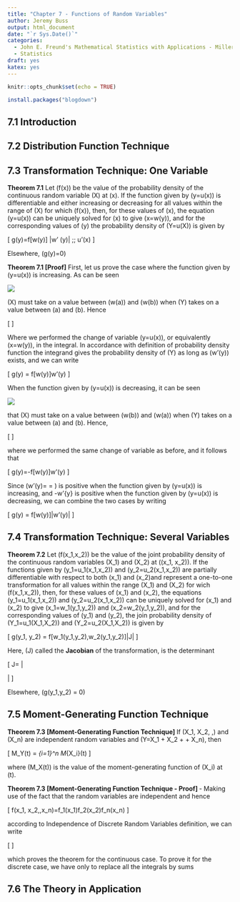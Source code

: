```yaml
---
title: "Chapter 7 - Functions of Random Variables"
author: Jeremy Buss
output: html_document
date: "`r Sys.Date()`"
categories:
  - John E. Freund's Mathematical Statistics with Applications - Miller/Miller
  - Statistics
draft: yes
katex: yes
---
```


```r
knitr::opts_chunk$set(echo = TRUE)
```


```r
install.packages("blogdown")
```



## 7.1 Introduction

## 7.2 Distribution Function Technique

## 7.3 Transformation Technique: One Variable

**Theorem 7.1** Let \(f(x)\) be the value of the probability density of the continuous random variable \(X\) at \(x\). If the function given by \(y=u(x)\) is differentiable and either increasing or decreasing for all values within the range of \(X\) for which \(f(x)\ne 0\), then, for these values of \(x\), the equation \(y=u(x)\) can be uniquely solved for \(x\) to give \(x=w(y)\), and for the corresponding values of \(y\) the probability density of \(Y=u(X)\) is given by 

\[
g(y)=f[w(y)] \cdot |w' (y)| \;\; \text{provided } u'(x) \ne 0
\]

Elsewhere, \(g(y)=0\)

**Theorem 7.1 [Proof]** First, let us prove the case where the function given by \(y=u(x)\) is increasing. As can be seen 

![](images/Figure7.3_IncreasingFunction.png)

\(X\) must take on a value between \(w(a)\) and \(w(b)\) when \(Y\) takes on a value between \(a\) and \(b\). Hence

\[
\begin{align}
P(a \lt Y \lt b ) &= P[w(a) < X < w(b)]\\
&=\int_{w(a)}^{w(b)} f(x) dx\\
&=\int_{a}^{b} f[w(y)]w'(y) dy\\
\end{align}
\]

Where we performed the change of variable \(y=u(x)\), or equivalently \(x=w(y)\), in the integral. In accordance with definition of probability density function the integrand gives the probability density of \(Y\) as long as \(w'(y)\) exists, and we can write 

\[
g(y) = f[w(y)]w'(y)
\]

When the function given by \(y=u(x)\) is decreasing, it can be seen 

![](images/Figure7.3_DecreasingFunction.png)

that \(X\) must take on a value between \(w(b)\) and \(w(a)\) when \(Y\) takes on a value between \(a\) and \(b\). Hence,

\[
\begin{align}
P(a \lt Y \lt b ) &= P[w(b) < X < w(a)]\\
&=\int_{w(b)}^{w(a)} f(x) dx\\
&=\int_{b}^{a} f[w(y)]w'(y) dy\\
&=-\int_{a}^{b} f[w(y)]w'(y) dy\\
\end{align}
\]

where we performed the same change of variable as before, and it follows that

\[
g(y)=-f[w(y)]w'(y)
\]

Since \(w'(y)= \frac{dx}{dy} = \frac{1}{\frac{dy}{dx}}\) is positive when the function given by \(y=u(x)\) is increasing, and -w'{y} is positive when the function given by \(y=u(x)\) is decreasing, we can combine the two cases by writing 

\[
g(y) = f[w(y)]\cdot|w'(y)|
\]

## 7.4 Transformation Technique: Several Variables

**Theorem 7.2** Let \(f(x_1,x_2)\) be the value of the joint probability density of the continuous random variables \(X_1\) and \(X_2\) at \((x_1, x_2)\). If the functions given by \(y_1=u_1(x_1,x_2)\) and \(y_2=u_2(x_1,x_2)\) are partially differentiable with respect to both \(x_1\) and \(x_2\)and represent a one-to-one transformation for all values within the range \(X_1\) and \(X_2\) for wich \(f(x_1,x_2)\ne0\), then, for these values of \(x_1\) and \(x_2\), the equations \(y_1=u_1(x_1,x_2)\) and \(y_2=u_2(x_1,x_2)\) can be uniquely solved for \(x_1\) and \(x_2\) to give \(x_1=w_1(y_1,y_2)\) and \(x_2=w_2(y_1,y_2)\), and for the corresponding values of \(y_1\) and \(y_2\), the join probability density of \(Y_1=u_1(X_1,X_2)\) and \(Y_2=u_2(X_1,X_2)\) is given by 

\[
g(y_1, y_2) = f[w_1(y_1,y_2),w_2(y_1,y_2)]\cdot |J|
\]

Here, \(J\) called the **Jacobian** of the transformation, is the determinant

\[
J= \left |
\begin{matrix}
\frac{\partial x_1}{\partial y_1} & \frac{\partial x_1}{\partial y_2}\\
\frac{\partial x_2}{\partial y_1} & \frac{\partial x_2}{\partial y_2}\\
\end{matrix}
\right |
\]

Elsewhere, \(g(y_1,y_2) = 0\)

## 7.5 Moment-Generating Function Technique

**Theorem 7.3 [Moment-Generating Function Technique] ** If \(X_1, X_2, \dots,\) and \(X_n\) are independent random variables and \(Y=X_1 + X_2 + \cdots + X_n\), then

\[
M_Y(t) = \prod_{i=1}^n M_{X_i}(t)
\]

where \(M_X(t)\) is the value of the moment-generating function of \(X_i\) at \(t\).

**Theorem 7.3 [Moment-Generating Function Technique - Proof] ** - Making use of the fact that the random variables are independent and hence

\[
f(x_1, x_2,\dots,x_n)=f_1(x_1)\cdot f_2(x_2)\cdot \dots \cdot f_n(x_n)
\]

according to Independence of Discrete Random Variables definition, we can write

\[
\begin{align}
M_Y(t)&=E(e^{Yt})\\
&=E \left [ e^{(X_1+X_2+\cdots+X_n)t} \right ]\\
&=\int_{-\infty}^{\infty} \cdots \int_{-\infty}^{\infty} e^{(x_1+x_2+\cdots+x_n)t}f(x_1,x_2,\dots,x_n) dx_1 dx_2 \cdots dx_n\\
&=\int_{-\infty}^{\infty}e^{x_1t}f_1(x_1)dx_1 \cdot \int_{-\infty}^{\infty}e^{x_2t}f_2(x_2)dx_2 \cdots \int_{-\infty}^{\infty}e^{x_nt}f_n(x_n)dx_n \\
&=\prod_{i=1}^n M_{X_i}(t)\\
\end{align}
\]

which proves the theorem for the continuous case. To prove it for the discrete case, we have only to replace all the integrals by sums

## 7.6 The Theory in Application
